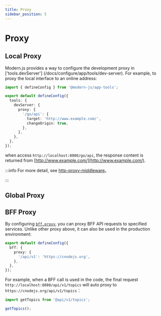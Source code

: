 ```yaml
---
title: Proxy
sidebar_position: 5
---
```

# Proxy

## Local Proxy

Modern.js provides a way to configure the development proxy in ['tools.devServer'] (/docs/configure/app/tools/dev-server). For example, to proxy the local interface to an online address:

```ts title="modern.config.ts"
import { defineConfig } from '@modern-js/app-tools';

export default defineConfig({
  tools: {
    devServer: {
      proxy: {
        '/go/api': {
          target: 'http://www.example.com/',
          changeOrigin: true,
        },
      },
    },
  },
});
```

when access `http://localhost:8080/go/api`, the response content is returned from [http://www.example.com/](http://www.example.com/).

:::info
For more detail, see [http-proxy-middleware](https://github.com/chimurai/http-proxy-middleware)。

:::

## Global Proxy


<GlobalProxy />

## BFF Proxy

By configuring [`bff.proxy`](/configure/app/bff/proxy), you can proxy BFF API requests to specified services. Unlike other proxy above, it can also be used in the production environment:

```ts title="modern.config.ts"
export default defineConfig({
  bff: {
    proxy: {
      '/api/v1': 'https://cnodejs.org',
    },
  },
});
```

For example, when a BFF call is used in the code, the final request `http://localhost:8080/api/v1/topics` will auto proxy to `https://cnodejs.org/api/v1/topics`：

```js
import getTopics from '@api/v1/topics';

getTopics();
```
